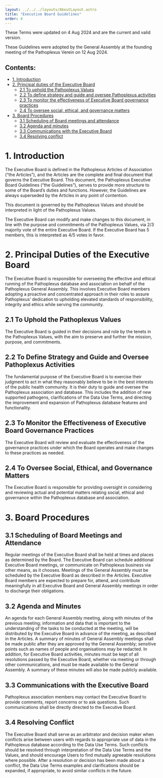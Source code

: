 ---
layout: ../../../layouts/AboutLayout.astro
title: "Executive Board Guidelines"
order: 4
---

These Terms were updated on 4 Aug 2024 and are the current and valid version.

These Guidelines were adopted by the General Assembly at the founding meeting of the Pathoplexus Verein on 12 Aug 2024.

## Contents:

- [1. Introduction](#1-introduction)
- [2. Principal duties of the Executive Board](#2-principal-duties-of-the-executive-board)
  - [2.1 To uphold the Pathoplexus Values](#21-to-uphold-the-pathoplexus-values)
  - [2.2 To define strategy and guide and oversee Pathoplexus activities](#22-to-define-strategy-and-guide-and-oversee-pathoplexus-activities)
  - [2.3 To monitor the effectiveness of Executive Board governance practices](#23-to-monitor-the-effectiveness-of-executive-board-governance-practices)
  - [2.4 To oversee social, ethical, and governance matters](#24-to-oversee-social-ethical-and-governance-matters)
- [3. Board Procedures](#3-board-procedures)
  - [3.1 Scheduling of Board meetings and attendance](#31-scheduling-of-board-meetings-and-attendance)
  - [3.2 Agenda and minutes](#32-agenda-and-minutes)
  - [3.3 Communications with the Executive Board](#33-communications-with-the-executive-board)
  - [3.4 Resolving conflict](#34-resolving-conflict)

# 1. Introduction 
The Executive Board is defined in the Pathoplexus Articles of Association (“the Articles”), and the Articles are the complete and final document that governs the Executive Board. This document, the Pathoplexus Executive Board Guidelines (“the Guidelines”), serves to provide more structure to some of the Board’s duties and functions. However, the Guidelines are always superseded by the Articles in any point of contention.

This document is governed by the Pathoplexus Values and should be interpreted in light of the Pathoplexus Values. 

The Executive Board can modify and make changes to this document, in line with the purpose and commitments of the Pathoplexus Values, via 2/3 majority vote of the entire Executive Board. If the Executive Board has 5 members, this is interpreted as 4/5 votes in favor. 


# 2. Principal Duties of the Executive Board

The Executive Board is responsible for overseeing the effective and ethical running of the Pathoplexus database and association on behalf of the Pathoplexus General Assembly. This involves Executive Board members adopting a proactive and concentrated approach in their roles to assure Pathoplexus’ dedication to upholding elevated standards of responsibility, integrity and ethics while serving the community.


<div class="alternative-lists">
<div class="indent"><div class="indent">

## 2.1 To Uphold the Pathoplexus Values
The Executive Board is guided in their decisions and role by the tenets in the Pathoplexus Values, with the aim to preserve and further the mission, purpose, and commitments. 

## 2.2 To Define Strategy and Guide and Oversee Pathoplexus Activities
The fundamental purpose of the Executive Board is to exercise their judgment to act in what they reasonably believe to be in the best interests of the public health community. It is their duty to guide and oversee the Pathoplexus association and database. This includes the addition of new supported pathogens, clarifications of the Data Use Terms, and directing the improvement and expansion of Pathoplexus database features and functionality.

## 2.3 To Monitor the Effectiveness of Executive Board Governance Practices
The Executive Board will review and evaluate the effectiveness of the governance practices under which the Board operates and make changes to these practices as needed.

## 2.4 To Oversee Social, Ethical, and Governance Matters
The Executive Board is responsible for providing oversight in considering and reviewing actual and potential matters relating social, ethical and governance within the Pathoplexus database and association.   

</div> </div></div>


# 3. Board Procedures


<div class="alternative-lists">
<div class="indent"><div class="indent">


## 3.1 Scheduling of Board Meetings and Attendance
Regular meetings of the Executive Board shall be held at times and places as determined by the Board. The Executive Board can schedule additional Executive Board meetings, or communicate on Pathoplexus business via other means, as it chooses.  Meetings of the General Assembly must be scheduled by the Executive Board as described in the Articles. Executive Board members are expected to prepare for, attend, and contribute meaningfully in all Executive Board and General Assembly meetings in order to discharge their obligations. 


## 3.2 Agenda and Minutes
An agenda for each General Assembly meeting, along with minutes of the previous meeting; information and data that is important to the understanding of the tasks to be conducted at the meeting, will be distributed by the Executive Board  in advance of the meeting, as described in the Articles. A summary of minutes of General Assembly meetings shall be made public after they are approved by the General Assembly; sensitive points such as names of people and organisations may be redacted. In addition, for Executive Board activities, minutes must be kept of all resolutions passed by the Executive Board, whether via meeting or through other communications, and must be made available to the General Assembly. A summary of these minutes will also be made publicly available.


## 3.3 Communications with the Executive Board
Pathoplexus association members may contact the Executive Board to provide comments, report concerns or to ask questions. Such communications shall be directly directed to the Executive Board.

## 3.4 Resolving Conflict
The Executive Board shall serve as an arbitrator and decision maker when conflicts arise between users with regards to appropriate use of data in the Pathoplexus database according to the Data Use Terms. Such conflicts should be resolved through interpretation of the Data Use Terms and the Values, and should encourage Users to find mutually agreeable resolutions where possible. After a resolution or decision has been made about a conflict, the Data Use Terms examples and clarifications should be expanded, if appropriate, to avoid similar conflicts in the future.

</div></div>


</div>


